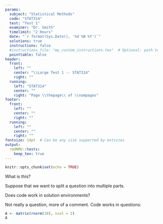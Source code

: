 ```yaml
---
params:
  subject: "Statistical Methods"
  code: "STAT314"
  test: "Test 1"
  examiner: "Dr. Smith"
  timelimit: "2 Hours"
  date: "`r format(Sys.Date(), '%d %B %Y')`"
  solutions: true
  instructions: false
  #instructions_file: "my_custom_instructions.tex"  # Optional: path to custom instructions
  pointtable: false
header:
  front:
    left: ""
    center: "\\Large Test 1 -- STAT314"
    right: ""
  running:
    left: "STAT314"
    center: ""
    right: "Page \\thepage\\ of \\numpages"
footer:
  front:
    left: ""
    center: ""
    right: ""
  running:
    left: ""
    center: ""
    right: ""
fontsize: 14pt  # Can be any size supported by extsizes
output:
  rmdNMU::tests:
    keep_tex: true
---
```


```r
knitr::opts_chunk$set(echo = TRUE)
```

\question[1]
What is this?
\begin{solution}[2.2cm]
That is a question and this is the solution.
\end{solution}

\question
Suppose that we want to split a question into multiple parts.

\begin{parts}
\part[1]
Is this possible?
\begin{solution}[1cm]
Yes! By the way, you can include tick marks.\halftick \tick \doubletick

These also work in maths environments:
\[
\sqrt{x+y} \ne \sqrt{x} + \sqrt{y} \tick
\]


\end{solution}

\part[1]
Where do the solutions go?
\begin{solution}[1cm]
You just place the solution environment below the part.
\end{solution}

\end{parts}

\question[10]
Does code work in solution environments?

\begin{solutioncode}
Kinda... Use the custom `solutioncode` environment:
```r
A <- matrix(rnorm(10), ncol = 2)
A
```
It's not pretty, but it works.
\end{solutioncode}

\question
Not really a question, more of a comment. Code works in questions:
```r
A <- matrix(rnorm(10), ncol = 2)
A
```

\begin{solution}
\emoji{partying-face} And, yes, emojis also work.
\end{solution}
